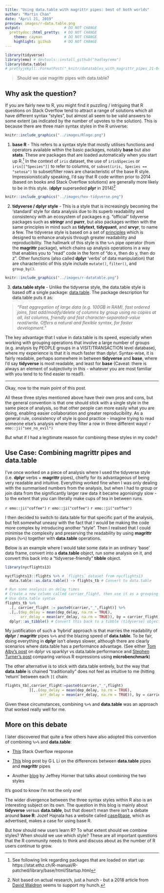 ```yaml
---
title: "Using data.table with magrittr pipes: best of both worlds"
author: "Martin Chan"
date: "April 21, 2019"
preview: images/r-data.table.png
output:                    # DO NOT CHANGE
  prettydoc::html_pretty:  # DO NOT CHANGE
    theme: cayman          # DO NOT CHANGE
    highlight: github      # DO NOT CHANGE
---
```


```r
library(tidyverse)
library(emo) # devtools::install_github("hadley/emo")
library(data.table)
# prettyjekyll::FormatPost("_knitr/datatables_with_magrittr_pipes_21-04-19.Rmd")
```

> Should we use magrittr pipes with data.table?

## Why ask the question?

If you are fairly new to R, you might find it puzzling / intriguing that R questions on Stack Overflow tend to attract a range of solutions which all have different syntax "styles", but almost all seem to be valid answers to some extent (as indicated by the number of upvotes to the solution). This is because there are three main syntax styles in the R universe:

```r
knitr::include_graphics("../images/Rlogo.png")
```

1. **base R** - This refers to a syntax style that mostly utilises functions and operators available within the basic  packages, notably **base** but also **stats**. These are packages that are loaded automatically when you start up R.[^1] In the context of `iris` dataset, the use of `iris$Species` or `iris[["Species"]]` to refer to columns, or `subset(iris, Species == "setosa")` to subset/filter rows are characteristic of the base R style. Impressionistically speaking, I'd say that R code written prior to 2014 (based on books and Stack Overflow solutions) are generally more likely to be in this style. (**dplyr** superseded **plyr** in 2014)[^2] 

```r
knitr::include_graphics("../images/hex-tidyverse.png")
```

2. **tidyverse / dplyr style** - This is a style that is increasingly becoming the 'standard' style for data analysis due to its superb readability and consistency with an ecosystem of packages e.g. "official" tidyverse packages such as **stringr** and **purrr**, but also packages written with the same principles in mind such as **tidytext**, **tidyquant**,  and **srvyr**, to name a few. The tidyverse style is based on a set of [principles](https://tidyverse.tidyverse.org/articles/manifesto.html
) which is designed to enhance analysis through greater readability and reproducibility. The hallmark of this style is the `%>%` pipe operator (from the **magrittr** package), which chains up analysis operations in a way that enables you to "read" code in the form of "do x, then do y, then do z". Other functions (also called **dplyr** 'verbs' of data manipulation) that are characteristic of this style include `mutate()`, `filter()`, and `group_by()`.

```r
knitr::include_graphics("../images/r-datatable.png")
```


3. **data.table style** - Unlike the tidyverse style, the data.table style is based off a single package: [data.table](https://github.com/Rdatatable/data.table/wiki). The package description for data.table puts it as: 

> *"Fast aggregation of large data (e.g. 100GB in RAM), fast ordered joins, fast add/modify/delete of columns by group using no copies at all, list columns, friendly and fast character-separated-value read/write. Offers a natural and flexible syntax, for faster development."* 

The key advantage that I value in data.table is its speed, especially when working with grouping operations that involve a large number of groups (e.g. analysis by PEOPLE groups in a VISIT/TRANSACTION level database), where my experience is that it is much faster than dplyr. Syntax-wise, it is fairly readable, perhaps somewhere in between **tidyverse** and **base**, where I'd say **tidyverse** is most readable, and least for **base** (Caveat: there is always an element of subjectivity in this - whatever you are most familiar with you tend to to find easier to read!). 

---

Okay, now to the main point of this post. 

All these three styles mentioned above have their own pros and cons, but the general convention is that one should stick with a single style in the same piece of analysis, so that other people can more easily what you are doing, enabling easier collaboration and greater reproducibility. As a general rule, consistency of style is good practice - imagine trying to read someone else's analysis where they filter a row in three different ways! `r emo::ji("see_no_evil")`

But what if I had a legitimate reason for combining these styles in my code? 

## Use Case: Combining magrittr pipes and data.table

I've once worked on a piece of analysis where I used the tidyverse style (i.e. **dplyr** verbs + **magrittr** pipes), chiefly for its advantageous of being very readable and intuitive. Everything worked fine when I was only dealing with the summarised numbers from the analysis, but when I had to group or join data from the significantly larger raw data it became agonisingly slow - to the extent that you can literally make cups of tea in between runs. 

`r emo::ji("coffee")` `r emo::ji("coffee")` `r emo::ji("coffee")`

I then decided to switch to data.table for that specific part of the analysis, but felt somewhat uneasy with the fact that I would be making the code more complex by introducing another "style". Then I realised that I could minimise the complexity and preserving the readability by using **magrittr** pipes (`%>%`) together with **data.table** operations. 

Below is an example where I would take some data in an ordinary 'base' data frame, convert into a **data.table** object, run some analysis on it, and convert this back into a "tidyverse-friendly" **tibble** object. 

```r
library(nycflights13)

nycflights13::flights %>% # `flights` dataset from nycflights13
  data.table::as.data.table() -> flights_tb # Convert to data.table

# Run some analysis on delay times
# Create a new column called carrier_flight, then use it as a grouping variable
# Use data.table syntax
flights_tb %>%
  .[, carrier_flight := paste0(carrier,"_",flight)] %>%
  .[,.(dep_delay = mean(dep_delay, na.rm = TRUE),
       arr_delay = mean(arr_delay, na.rm = TRUE)), by = carrier_flight] %>%
  dplyr::as_tibble() # Convert this back to a tibble (tidyverse) object
```

My justification of such a 'hybrid' approach is that marries the readability of **dplyr** / **magrittr** pipes `%>%` and the blazing speed of **data.table**. To be fair, doing everything in **dplyr** isn't *always* slower, although there are clearly scenarios where data.table has a performance advantage. (See either [Tom Alby's post](https://tom.alby.de/en/r-dplyr-sparklyr-vs-data-table-performance/) on dplyr vs sparklyr vs data.table performance and [Stephen Turner's post](https://www.gettinggeneticsdone.com/2015/01/microbenchmark-package-r-compare-runtime-r-expressions.html) comparing various R expressions using **microbenchmark**)

The other alternative is to stick with data.table entirely, but the way that **data.table** is chained "traditionally" does not feel as intuitive to me (hitting 'return' between each `][` chain:
```r
flights_tb[,carrier_flight:=paste0(carrier,"_",flight)
           ][,.(dep_delay = mean(dep_delay, na.rm = TRUE),
                arr_delay = mean(arr_delay, na.rm = TRUE)), by = carrier_flight]
```

Given these circumstances, combining `%>%` and **data.table** was an approach that worked really well for me.

## More on this debate

I later discovered that quite a few others have also adopted this convention of combining `%>%`  and **data.table**:

- [This](https://stackoverflow.com/questions/33761872/break-data-table-chain-into-two-lines-of-code-for-readability/36873717#36873717) Stack Overflow response

- [This](https://www.gl-li.com/2017/07/25/compare-data.table-pipes-and-magrittr-pipes/) blog post by G L Li on the differences between **data.table** pipes and **magrittr** pipes

- Another [blog](http://jeffreyhorner.tumblr.com/post/120109449643/no-this-is-how-you-dplyr-and-datatable) by Jeffrey Horner that talks about combining the two styles

It's good to know I'm not the only one! 

The wider divergence between the three syntax styles within R also is an interesting subject on its own. The question in this blog is mainly about **tidyverse** versus **data.table**, but that doesn't mean there isn't a debate around **base R**: Jozef Hajnala has a website called [case4base](https://jozefhajnala.gitlab.io/r/categories/rcase4base/), which as advertised, makes a case for using base R. 

But how should new users learn R? To what extent should we combine styles? When should we use which style? These are all important questions that the R community needs to think and discuss about as the number of R users continue to grow.

[^1]: See following link regarding packages that are loaded on start up: https://stat.ethz.ch/R-manual/R-patched/library/base/html/Startup.html
[^2]: Not based on actual research, just a hunch - but a 2018 article from [David Waldron](https://www.waldrn.com/dplyr-vs-data-table/) seems to support my hunch.

